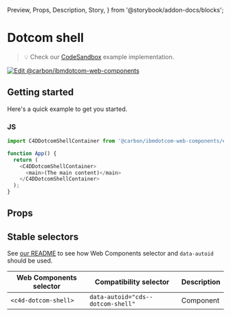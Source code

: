   Preview,
  Props,
  Description,
  Story,
} from '@storybook/addon-docs/blocks';

# Dotcom shell

> 💡 Check our
> [CodeSandbox](https://stackblitz.com/github/carbon-design-system/carbon-for-ibm-dotcom/tree/main/packages/web-components/examples/codesandbox/components-react/dotcom-shell)
> example implementation.

[![Edit @carbon/ibmdotcom-web-components](https://developer.stackblitz.com/img/open_in_stackblitz.svg)](https://stackblitz.com/github/carbon-design-system/carbon-for-ibm-dotcom/tree/main/packages/web-components/examples/codesandbox/components-react/dotcom-shell)

## Getting started

Here's a quick example to get you started.

### JS

```javascript
import C4DDotcomShellContainer from '@carbon/ibmdotcom-web-components/es/components-react/dotcom-shell/dotcom-shell-container';

function App() {
  return (
    <C4DDotcomShellContainer>
      <main>(The main content)</main>
    </C4DDotcomShellContainer>
  );
}
```

## Props

<Props of={PropTypesRef} />

## Stable selectors

See
[our README](https://github.com/carbon-design-system/carbon-for-ibm-dotcom/tree/main/packages/web-components#stable-selectors-for-analytics-and-integratione2e-testing-in-web-components)
to see how Web Components selector and `data-autoid` should be used.

| Web Components selector | Compatibility selector            | Description |
| ----------------------- | --------------------------------- | ----------- |
| `<c4d-dotcom-shell>`    | `data-autoid="cds--dotcom-shell"` | Component   |

<Description markdown={contributing} />

